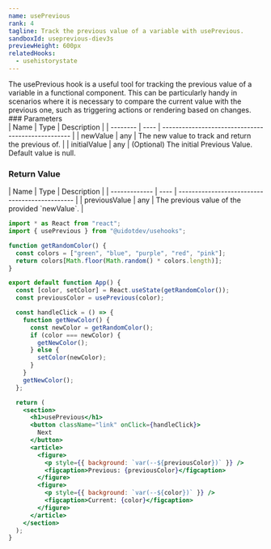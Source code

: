 ```yaml
---
name: usePrevious
rank: 4
tagline: Track the previous value of a variable with usePrevious.
sandboxId: useprevious-diev3s
previewHeight: 600px
relatedHooks:
  - usehistorystate
---
```



<HookDescription name={frontmatter.name}>
  The usePrevious hook is a useful tool for tracking the previous value of a
  variable in a functional component. This can be particularly handy in
  scenarios where it is necessary to compare the current value with the previous
  one, such as triggering actions or rendering based on changes.
</HookDescription>

<div class="reference">
  ### Parameters

  <div class="table-container">
  | Name     | Type | Description                                        |
  | -------- | ---- | -------------------------------------------------- |
  | newValue | any  | The new value to track and return the previous of. |
  | initialValue | any  | (Optional) The initial Previous Value. Default value is null.
  </div>

  ### Return Value

  <div class="table-container">
  | Name          | Type | Description                                    |
  | ------------- | ---- | ---------------------------------------------- |
  | previousValue | any  | The previous value of the provided `newValue`. |
  </div>
</div>

<CodePreview
  sandboxId={frontmatter.sandboxId}
  previewHeight={frontmatter.previewHeight}
/>

<StaticCodeContainer>

```jsx
import * as React from "react";
import { usePrevious } from "@uidotdev/usehooks";

function getRandomColor() {
  const colors = ["green", "blue", "purple", "red", "pink"];
  return colors[Math.floor(Math.random() * colors.length)];
}

export default function App() {
  const [color, setColor] = React.useState(getRandomColor());
  const previousColor = usePrevious(color);

  const handleClick = () => {
    function getNewColor() {
      const newColor = getRandomColor();
      if (color === newColor) {
        getNewColor();
      } else {
        setColor(newColor);
      }
    }
    getNewColor();
  };

  return (
    <section>
      <h1>usePrevious</h1>
      <button className="link" onClick={handleClick}>
        Next
      </button>
      <article>
        <figure>
          <p style={{ background: `var(--${previousColor})` }} />
          <figcaption>Previous: {previousColor}</figcaption>
        </figure>
        <figure>
          <p style={{ background: `var(--${color})` }} />
          <figcaption>Current: {color}</figcaption>
        </figure>
      </article>
    </section>
  );
}
```

</StaticCodeContainer>
